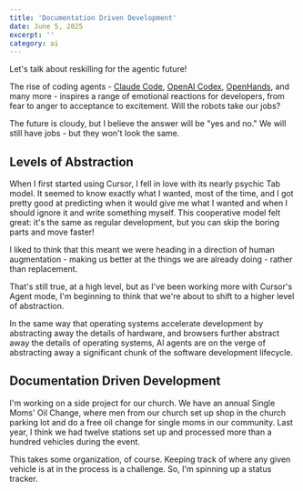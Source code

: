 ```yaml
---
title: 'Documentation Driven Development'
date: June 5, 2025
excerpt: ''
category: ai
---
```


Let's talk about reskilling for the agentic future!

The rise of coding agents - [Claude Code](https://www.anthropic.com/claude-code), [OpenAI Codex](https://openai.com/codex/), [OpenHands](https://all-hands.dev/), and many more - inspires a range of emotional reactions for developers, from fear to anger to acceptance to excitement. Will the robots take our jobs?

The future is cloudy, but I believe the answer will be "yes and no." We will still have jobs - but they won't look the same.

## Levels of Abstraction

When I first started using Cursor, I fell in love with its nearly psychic Tab model. It seemed to know exactly what I wanted, most of the time, and I got pretty good at predicting when it would give me what I wanted and when I should ignore it and write something myself. This cooperative model felt great: it's the same as regular development, but you can skip the boring parts and move faster!

I liked to think that this meant we were heading in a direction of human augmentation - making us better at the things we are already doing - rather than replacement.

That's still true, at a high level, but as I've been working more with Cursor's Agent mode, I'm beginning to think that we're about to shift to a higher level of abstraction.

In the same way that operating systems accelerate development by abstracting away the details of hardware, and browsers further abstract away the details of operating systems, AI agents are on the verge of abstracting away a significant chunk of the software development lifecycle.

## Documentation Driven Development

I'm working on a side project for our church. We have an annual Single Moms' Oil Change, where men from our church set up shop in the church parking lot and do a free oil change for single moms in our community. Last year, I think we had twelve stations set up and processed more than a hundred vehicles during the event.

This takes some organization, of course. Keeping track of where any given vehicle is at in the process is a challenge. So, I'm spinning up a status tracker.